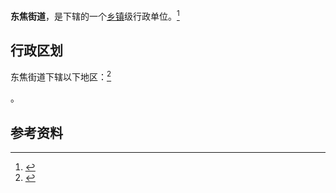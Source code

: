 {{中国乡级行政区
|景观照片文件名 = 
|景观照片描述 = 
|汉语拼音 = 
|其他语言 = 
|其他语言名称 = 
|旧称 = 
|地名出处 = 
|位置图文件名 = 
|位置图描述 = 
|自定义图片= 
|建置时间 = 
|政府驻地 = 
|毗邻 = 
|总面积 = 
|总人口 = 
|总人口年份 = 
|户籍人口 = 
|户籍人口年份 = 
|常住人口 = 
|常住人口年份 = 
|人口密度 = 
|GDP = 
|GDP年份 = 
|邮政编码 = 
|电话区号 = 311
|官方网站 = 
|网站名称 = 
|13/01/05/005/000}}

'''东焦街道'''，是{{PRC admin/fullname|13/01/05/005/000|3}}下辖的一个[[乡镇|乡镇]]级行政单位。<ref>{{PRC admin/ref sgc|{{PRC admin/parent|13/01/05/005/000}}}}</ref>

== 行政区划 ==

东焦街道下辖以下地区：<ref>{{PRC admin/ref sgc|13/01/05/005/000}}</ref>

{{PRC admin/children|13/01/05/005/000}}。

== 参考资料 ==

{{reflist}}

{{行政区划小作品}}
{{PRC admin/navcat|13/01/05/005/000}}